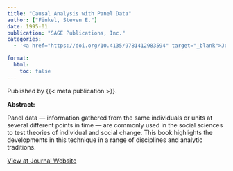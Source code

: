 ```yaml
---
title: "Causal Analysis with Panel Data"
author: ["Finkel, Steven E."]
date: 1995-01
publication: "SAGE Publications, Inc."
categories:
  - '<a href="https://doi.org/10.4135/9781412983594" target="_blank">Journal</a>'

format:
  html:
    toc: false
---
```


Published by {{< meta publication >}}.

**Abstract:**

::: justify-text
Panel data — information gathered from the same individuals or units at several different points in time — are commonly used in the social sciences to test theories of individual and social change. This book highlights the developments in this technique in a range of disciplines and analytic traditions.
:::

[View at Journal Website](https://doi.org/10.4135/9781412983594){.btn .btn-outline-success target="_blank"}
